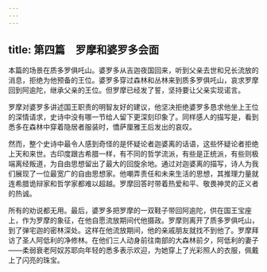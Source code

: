 ```yaml
---
---
---
```

title: 第四篇　罗摩和婆罗多会面
---




本篇的场景在质多罗俱吒山。婆罗多从吉迦夜国回来，听到父亲去世和兄长流放的消息，拒绝为他预备的王位。婆罗多穿过森林和丛林来到质多罗俱吒山，哀求罗摩回到阿逾陀，继承父亲的王位。但罗摩已经发了誓，坚持要让父亲实现诺言。

罗摩对婆罗多讲述国王职责的明智友好的建议，他坚决拒绝婆罗多恳求他坐上王位的深情请求，史诗中没有哪一节给人留下更深刻印象了。同样感人的描写是，看到悉多在森林中穿着隐居者服装时，憍萨厘雅王后发出的哀叹。

然而，整个史诗中最令人感到奇怪的是怀疑论者迦婆离的话语，这些怀疑论者拒绝上天和来世。古印度跟古希腊一样，有不同的哲学流派，有些是正统派，有些则极端离经叛道，为自由思想留出了最大的回旋余地。通过对迦婆离的描写，诗人为我们展现了一位最宽广的自由思想家。他嘲弄责任和未来生活的思想，其推理力量就连希腊诡辩家和哲学家都难以超越。罗摩回答时带着热爱和平、敬畏神灵的正义者的热诚。

所有的劝说都无用。最后，婆罗多把罗摩的一双鞋子带回阿逾陀，供在国王宝座上，作为罗摩的象征，在他自愿流放期间代他摄政。罗摩则离开了质多罗俱吒山，到了弹宅迦的密林深处。这样在他流放期间，他的亲戚朋友就找不到他了。罗摩拜访了圣人阿低利的净修林。在他们三人动身前往南部的大森林前夕，阿低利的妻子——柔弱衰老阿奴苏耶向年轻的悉多表示欢迎，为她穿上了光彩照人的衣服，佩戴上了闪亮的珠宝。
